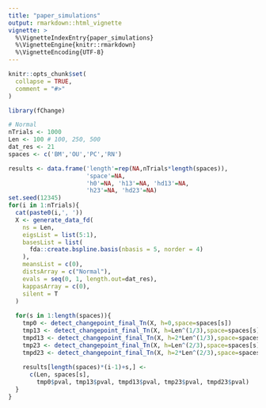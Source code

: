 ```yaml
---
title: "paper_simulations"
output: rmarkdown::html_vignette
vignette: >
  %\VignetteIndexEntry{paper_simulations}
  %\VignetteEngine{knitr::rmarkdown}
  %\VignetteEncoding{UTF-8}
---
```


```r
knitr::opts_chunk$set(
  collapse = TRUE,
  comment = "#>"
)
```

```r
library(fChange)
```

```r
# Normal
nTrials <- 1000
Len <- 100 # 100, 250, 500
dat_res <- 21
spaces <- c('BM','OU','PC','RN')

results <- data.frame('length'=rep(NA,nTrials*length(spaces)),
                      'space'=NA,
                      'h0'=NA, 'h13'=NA, 'hd13'=NA,
                      'h23'=NA, 'hd23'=NA)
set.seed(12345)
for(i in 1:nTrials){
  cat(paste0(i,', '))
  X <- generate_data_fd(
    ns = Len,
    eigsList = list(5:1),
    basesList = list(
      fda::create.bspline.basis(nbasis = 5, norder = 4)
    ),
    meansList = c(0),
    distsArray = c("Normal"),
    evals = seq(0, 1, length.out=dat_res),
    kappasArray = c(0),
    silent = T
  )
  
  for(s in 1:length(spaces)){
    tmp0 <- detect_changepoint_final_Tn(X, h=0,space=spaces[s])
    tmp13 <- detect_changepoint_final_Tn(X, h=Len^(1/3),space=spaces[s])
    tmpd13 <- detect_changepoint_final_Tn(X, h=2*Len^(1/3),space=spaces[s])
    tmp23 <- detect_changepoint_final_Tn(X, h=Len^(2/3),space=spaces[s])
    tmpd23 <- detect_changepoint_final_Tn(X, h=2*Len^(2/3),space=spaces[s])
    
    results[length(spaces)*(i-1)+s,] <- 
      c(Len, spaces[s], 
        tmp0$pval, tmp13$pval, tmpd13$pval, tmp23$pval, tmpd23$pval)
  }
}

```
